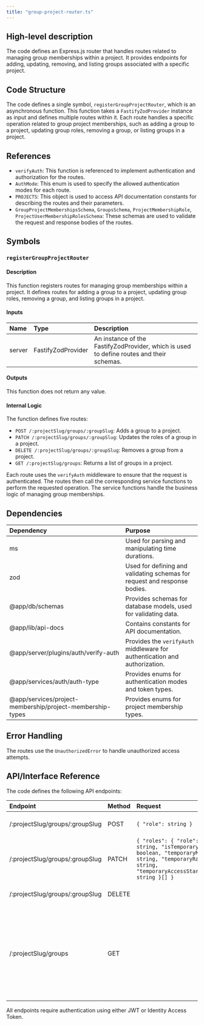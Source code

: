 ```yaml
---
title: "group-project-router.ts"
---
```


## High-level description
The code defines an Express.js router that handles routes related to managing group memberships within a project. It provides endpoints for adding, updating, removing, and listing groups associated with a specific project.

## Code Structure
The code defines a single symbol, `registerGroupProjectRouter`, which is an asynchronous function. This function takes a `FastifyZodProvider` instance as input and defines multiple routes within it. Each route handles a specific operation related to group project memberships, such as adding a group to a project, updating group roles, removing a group, or listing groups in a project.

## References
- `verifyAuth`: This function is referenced to implement authentication and authorization for the routes.
- `AuthMode`: This enum is used to specify the allowed authentication modes for each route.
- `PROJECTS`: This object is used to access API documentation constants for describing the routes and their parameters.
- `GroupProjectMembershipsSchema`, `GroupsSchema`, `ProjectMembershipRole`, `ProjectUserMembershipRolesSchema`: These schemas are used to validate the request and response bodies of the routes.

## Symbols

### `registerGroupProjectRouter`
#### Description
This function registers routes for managing group memberships within a project. It defines routes for adding a group to a project, updating group roles, removing a group, and listing groups in a project.

#### Inputs
| Name | Type | Description |
|:-----|:-----|:------------|
| server | FastifyZodProvider | An instance of the FastifyZodProvider, which is used to define routes and their schemas. |

#### Outputs
This function does not return any value.

#### Internal Logic
The function defines five routes:
- `POST /:projectSlug/groups/:groupSlug`: Adds a group to a project.
- `PATCH /:projectSlug/groups/:groupSlug`: Updates the roles of a group in a project.
- `DELETE /:projectSlug/groups/:groupSlug`: Removes a group from a project.
- `GET /:projectSlug/groups`: Returns a list of groups in a project.

Each route uses the `verifyAuth` middleware to ensure that the request is authenticated. The routes then call the corresponding service functions to perform the requested operation. The service functions handle the business logic of managing group memberships.

## Dependencies
| Dependency | Purpose |
|:-----------|:--------|
| ms | Used for parsing and manipulating time durations. |
| zod | Used for defining and validating schemas for request and response bodies. |
| @app/db/schemas | Provides schemas for database models, used for validating data. |
| @app/lib/api-docs | Contains constants for API documentation. |
| @app/server/plugins/auth/verify-auth | Provides the `verifyAuth` middleware for authentication and authorization. |
| @app/services/auth/auth-type | Provides enums for authentication modes and token types. |
| @app/services/project-membership/project-membership-types | Provides enums for project membership types. |

## Error Handling
The routes use the `UnauthorizedError` to handle unauthorized access attempts.

## API/Interface Reference
The code defines the following API endpoints:

| Endpoint | Method | Request | Response | Description |
|:---------|:-------|:--------|:---------|:------------|
| /:projectSlug/groups/:groupSlug | POST | `{ "role": string }` | `{ "groupMembership": GroupProjectMembershipsSchema }` | Adds a group to a project. |
| /:projectSlug/groups/:groupSlug | PATCH | `{ "roles": { "role": string, "isTemporary": boolean, "temporaryMode": string, "temporaryRange": string, "temporaryAccessStartTime": string }[] }` | `{ "roles": ProjectUserMembershipRolesSchema[] }` | Updates the roles of a group in a project. |
| /:projectSlug/groups/:groupSlug | DELETE |  | `{ "groupMembership": GroupProjectMembershipsSchema }` | Removes a group from a project. |
| /:projectSlug/groups | GET |  | `{ "groupMemberships": { "id": string, "groupId": string, "createdAt": Date, "updatedAt": Date, "roles": { "id": string, "role": string, "customRoleId": string, "customRoleName": string, "customRoleSlug": string, "isTemporary": boolean, "temporaryMode": string, "temporaryRange": string, "temporaryAccessStartTime": Date, "temporaryAccessEndTime": Date }[], "group": { "name": string, "id": string, "slug": string } }[] }` | Returns a list of groups in a project. |

All endpoints require authentication using either JWT or Identity Access Token.
